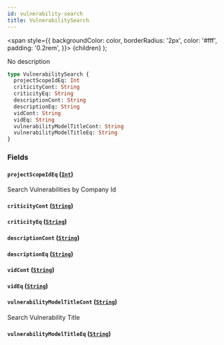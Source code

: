 ```yaml
---
id: vulnerability-search
title: VulnerabilitySearch
---
```


<span
style={{
      backgroundColor: color,
      borderRadius: '2px',
      color: '#fff',
      padding: '0.2rem',
    }}>
{children}
</span>
);

No description

```graphql
type VulnerabilitySearch {
  projectScopeIdEq: Int
  criticityCont: String
  criticityEq: String
  descriptionCont: String
  descriptionEq: String
  vidCont: String
  vidEq: String
  vulnerabilityModelTitleCont: String
  vulnerabilityModelTitleEq: String
}
```

### Fields

#### `projectScopeIdEq` ([`Int`](/api/scalars/int))

Search Vulnerabilities by Company Id

#### `criticityCont` ([`String`](/api/scalars/string))

#### `criticityEq` ([`String`](/api/scalars/string))

#### `descriptionCont` ([`String`](/api/scalars/string))

#### `descriptionEq` ([`String`](/api/scalars/string))

#### `vidCont` ([`String`](/api/scalars/string))

#### `vidEq` ([`String`](/api/scalars/string))

#### `vulnerabilityModelTitleCont` ([`String`](/api/scalars/string))

Search Vulnerability Title

#### `vulnerabilityModelTitleEq` ([`String`](/api/scalars/string))
